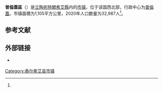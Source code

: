 {{noteTA
|1=zh-cn:泰尔希艾;zh-hk:泰爾希艾;zh-tw:特爾希艾;
}}
{{Infobox settlement
| name                    = 普倫蓋區
| native_name             = Plungės rajono savivaldybė
| native_name_lang        = lt
| settlement_type         = [[立陶宛市鎮|市镇]]
| image_skyline           = 1-Plungė, bažnyčia.JPG
| image_caption           = 位于普倫蓋的天主教堂
| image_flag              = 
| flag_size               = 125px
| image_shield            = Plungė COA.svg
| shield_size             = 75px
| image_map               = Plunge dst.svg
| map_caption             = 普倫蓋區在立陶宛的位置
| coordinates             = 
| coor_pinpoint           = 
| coordinates_footnotes   = 
| subdivision_type        = [[世界政區索引|国家]]
| subdivision_name        = {{LIT}}
| subdivision_type1       = [[立陶宛传统地区|传统地区]]
| subdivision_name1       = [[萨莫吉希亚|萨莫吉希亚]]
| subdivision_type2       = [[立陶宛縣份|县份]]
| subdivision_name2       = [[特爾希艾縣|特爾希艾縣]]
| established_title       = 
| established_date        = 
| seat_type               = 行政中心
| seat                    = [[普倫蓋|普倫蓋]]
| unit_pref               = Metric
| area_total_km2          = 1105
| area_rank               = 
| area_note               = 
| area_footnotes          = <ref name=VLE>{{cite encyclopedia | encyclopedia = Visuotinė lietuvių enciklopedija | title = Plungės rajono savivaldybė | url = https://www.vle.lt/straipsnis/plunges-rajono-savivaldybe/ | access-date = 2021-07-19 | language = lt | edition =  | date = 2014 | publisher = Mokslo ir enciklopedijų leidybos institutas | volume = 24 | location = Vilnius | archive-date = 2021-10-23 | archive-url = https://web.archive.org/web/20211023033835/https://www.vle.lt/straipsnis/plunges-rajono-savivaldybe/ | dead-url = no }}</ref>
| population_as_of        = 2020年
| population_total        = 32987
| population_density_km2  = auto
| population_note         = 
| population_footnotes    = <ref name=VLE/>
| timezone1               = [[欧洲东部时间|EET]]
| utc_offset1             = +2
| timezone1_DST           = [[欧洲东部夏令时间|EEST]]
| utc_offset1_DST         = +3
| postal_code_type        = 邮政编码
| postal_code             = 
| area_code_type          = 
| area_code               = 448
| iso_code                = 
| website                 = {{URL|https://www.plunge.lt/}}
| footnotes               = 
}}
'''普倫蓋區'''（{{lang-lt|Plungės rajono savivaldybė}}）是[[立陶宛|立陶宛]][[特爾希艾縣|特爾希艾縣]]内的[[立陶宛市鎮|市镇]]，位于该国西北部，行政中心为[[普倫蓋|普倫蓋]]。市镇面積为1,105平方公里，2020年人口数量为32,987人<ref name=VLE/>。

== 参考文献 ==
{{Reflist}}

== 外部链接 ==
{{commonscat|Plungė District Municipality|position=left}}
* {{Official site|https://www.plunge.lt/}} {{lt icon}} {{en}}

{{DEFAULTSORT:Plunge}}
[[Category:泰尔希艾县市镇|Category:泰尔希艾县市镇]]